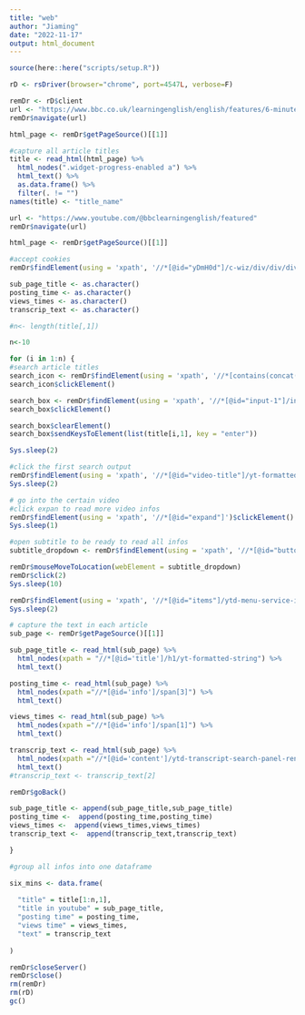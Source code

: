 ```yaml
---
title: "web"
author: "Jiaming"
date: "2022-11-17"
output: html_document
---
```


```r
source(here::here("scripts/setup.R"))
```

```r
rD <- rsDriver(browser="chrome", port=4547L, verbose=F)

remDr <- rD$client
url <- "https://www.bbc.co.uk/learningenglish/english/features/6-minute-english"
remDr$navigate(url)

html_page <- remDr$getPageSource()[[1]]
```

```r
#capture all article titles
title <- read_html(html_page) %>% 
  html_nodes(".widget-progress-enabled a") %>% 
  html_text() %>%
  as.data.frame() %>%
  filter(. != "")
names(title) <- "title_name"
```

```r

url <- "https://www.youtube.com/@bbclearningenglish/featured"
remDr$navigate(url)

html_page <- remDr$getPageSource()[[1]]
```

```r
#accept cookies
remDr$findElement(using = 'xpath', '//*[@id="yDmH0d"]/c-wiz/div/div/div/div[2]/div[1]/div[3]/div[1]/form[2]/div/div/button/span')$clickElement()
```


```r
sub_page_title <- as.character()
posting_time <- as.character()
views_times <- as.character()
transcrip_text <- as.character()

#n<- length(title[,1])

n<-10

for (i in 1:n) {
#search article titles
search_icon <- remDr$findElement(using = 'xpath', '//*[contains(concat( " ", @class, " " ), concat( " ", "ytd-expandable-tab-renderer", " " ))]')
search_icon$clickElement()

search_box <- remDr$findElement(using = 'xpath', '//*[@id="input-1"]/input')
search_box$clickElement()

search_box$clearElement()
search_box$sendKeysToElement(list(title[i,1], key = "enter"))

Sys.sleep(2)

#click the first search output
remDr$findElement(using = 'xpath', '//*[@id="video-title"]/yt-formatted-string')$clickElement()
Sys.sleep(2)

# go into the certain video
#click expan to read more video infos
remDr$findElement(using = 'xpath', '//*[@id="expand"]')$clickElement()
Sys.sleep(1)

#open subtitle to be ready to read all infos
subtitle_dropdown <- remDr$findElement(using = 'xpath', '//*[@id="button-shape"]/button/yt-touch-feedback-shape/div/div[2]')

remDr$mouseMoveToLocation(webElement = subtitle_dropdown)
remDr$click(2)
Sys.sleep(10)

remDr$findElement(using = 'xpath', '//*[@id="items"]/ytd-menu-service-item-renderer/tp-yt-paper-item')$clickElement()
Sys.sleep(2)

# capture the text in each article
sub_page <- remDr$getPageSource()[[1]]

sub_page_title <- read_html(sub_page) %>% 
  html_nodes(xpath = "//*[@id='title']/h1/yt-formatted-string") %>% 
  html_text() 

posting_time <- read_html(sub_page) %>% 
  html_nodes(xpath ="//*[@id='info']/span[3]") %>% 
  html_text() 

views_times <- read_html(sub_page) %>% 
  html_nodes(xpath ="//*[@id='info']/span[1]") %>% 
  html_text() 

transcrip_text <- read_html(sub_page) %>% 
  html_nodes(xpath ="//*[@id='content']/ytd-transcript-search-panel-renderer") %>% 
  html_text() 
#transcrip_text <- transcrip_text[2]

remDr$goBack()

sub_page_title <- append(sub_page_title,sub_page_title)
posting_time <-  append(posting_time,posting_time)
views_times <-  append(views_times,views_times)
transcrip_text <-  append(transcrip_text,transcrip_text)

}
```

```r
#group all infos into one dataframe

six_mins <- data.frame(
  
  "title" = title[1:n,1],
  "title in youtube" = sub_page_title,
  "posting time" = posting_time,
  "views time" = views_times,
  "text" = transcrip_text
  
)

```



```r
remDr$closeServer()
remDr$close()
rm(remDr)
rm(rD)
gc()
```